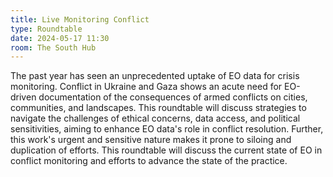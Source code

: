 ```yaml
---
title: Live Monitoring Conflict
type: Roundtable
date: 2024-05-17 11:30
room: The South Hub
---
```

The past year has seen an unprecedented uptake of EO data for crisis monitoring. Conflict in Ukraine and Gaza shows an acute need for EO-driven documentation of the consequences of armed conflicts on cities, communities, and landscapes. This roundtable will discuss strategies to navigate the challenges of ethical concerns, data access, and political sensitivities, aiming to enhance EO data's role in conflict resolution. Further, this work's urgent and sensitive nature makes it prone to siloing and duplication of efforts. This roundtable will discuss the current state of EO in conflict monitoring and efforts to advance the state of the practice.